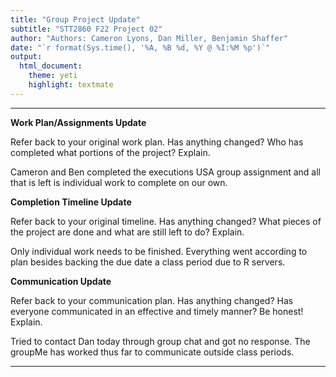 ```yaml
---
title: "Group Project Update"
subtitle: "STT2860 F22 Project 02"
author: "Authors: Cameron Lyons, Dan Miller, Benjamin Shaffer"
date: "`r format(Sys.time(), '%A, %B %d, %Y @ %I:%M %p')`"
output: 
  html_document: 
    theme: yeti
    highlight: textmate
---
```

***

**Work Plan/Assignments Update**

Refer back to your original work plan. Has anything changed? Who has completed what portions of the project? Explain.

Cameron and Ben completed the executions USA group assignment and all that is left is individual work to complete on our own.

**Completion Timeline Update**

Refer back to your original timeline. Has anything changed? What pieces of the project are done and what are still left to do? Explain.

Only individual work needs to be finished. Everything went according to plan besides backing the due date a class period due to R servers.

**Communication Update**

Refer back to your communication plan. Has anything changed? Has everyone communicated in an effective and timely manner? Be honest! Explain.

Tried to contact Dan today through group chat and got no response. The groupMe has worked thus far to communicate outside class periods.

***
